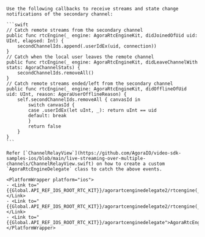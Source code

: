 <PlatformWrapper platform="ios">

    Use the following callbacks to receive streams and state change notifications of the secondary channel:

    ```swift
    // Catch remote streams from the secondary channel
    public func rtcEngine(_ engine: AgoraRtcEngineKit, didJoinedOfUid uid: UInt, elapsed: Int) {
        secondChannelIds.append(.userIdEx(uid, connection))
    }
    // Catch when the local user leaves the remote channel
    public func rtcEngine(_ engine: AgoraRtcEngineKit, didLeaveChannelWith stats: AgoraChannelStats) {
        secondChannelIds.removeAll()
    }
    // Catch remote streams ended/left from the secondary channel
    public func rtcEngine(_ engine: AgoraRtcEngineKit, didOfflineOfUid uid: UInt, reason: AgoraUserOfflineReason) {
        self.secondChannelIds.removeAll { canvasId in
            switch canvasId {
            case .userIdEx(let uInt, _): return uInt == uid
            default: break
            }
            return false
        }
    }
    ```

    Refer [`ChannelRelayView`](https://github.com/AgoraIO/video-sdk-samples-ios/blob/main/live-streaming-over-multiple-channels/ChannelRelayView.swift) on how to create a custom `AgoraRtcEngineDelegate` class to catch the above events.

    <PlatformWrapper platform="ios">
    - <Link to="{{Global.API_REF_IOS_ROOT_RTC_KIT}}/agorartcenginedelegate2/rtcengine(_:didjoinedofuid:elapsed:)">rtcEngine(_:didJoinedOfUid:elapsed:)</Link>
    - <Link to="{{Global.API_REF_IOS_ROOT_RTC_KIT}}/agorartcenginedelegate2/rtcengine(_:didofflineofuid:reason:)">rtcEngine(_:didOfflineOfUid:reason:)</Link>
    - <Link to="{{Global.API_REF_IOS_ROOT_RTC_KIT}}/agorartcenginedelegate">AgoraRtcEngineDelegate</Link>
    </PlatformWrapper>

</PlatformWrapper>
